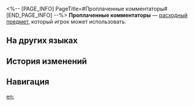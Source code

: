 <%-- [PAGE_INFO]
PageTitle=#Проплаченные комментаторы#
[END_PAGE_INFO] --%>
{{Расходный предмет Инфобокс
|id          = 408431
|Изображения = Предмет Проплаченные комментаторы.png
|Тип         = Расходные предметы HP
|Редкость    = 2
|Эффект      = Воскрешает одного павшего персонажа и восстанавливает ему 10% НР.
|Описание    = Так называемый научный метод просто омерзителен. Он разделяет «факты» и «ценности» и заставляет вас принять все «факты», даже те, что вы ненавидите!<br />Раньше говорили: «факты важнее всего», «смотри правде в глаза», «истина торжествует»... Но, к счастью, средства массовой информации изменили понятие «правда»: раньше существовала только одна «правда», но теперь каждый может выбирать свою «правду» в зависимости от предпочтений.
|Рецепт      = 
|Источник1   = [[Медиацентр «Спортивного Яоцина»]]
|Источник2   = 
|Источник3   = 
}}
{{Описание|''«Добро пожаловать в эпоху постправды!»''}}
'''Проплаченные комментаторы''' — [[расходный предмет]], который игрок может использовать.

==На других языках==
{{На других языках
|en   = Propaganda Army
|zhs  = 水军
|zht  = 網軍
|ja   = サクラ
|ko   = 여론 조작단
|es   = Bots pagados
|fr   = Armée de propagande
|ru   = Проплаченные комментаторы
|th   = บอทหน้าม้า
|vi   = Thủy Quân
|de   = Bot-Armee
|id   = Propaganda Army
|pt   = Fábrica de Fake News
}}

==История изменений==
{{История изменений|3.5}}

==Навигация==
{{Расходные предметы Навбокс}}

[[en:]]
